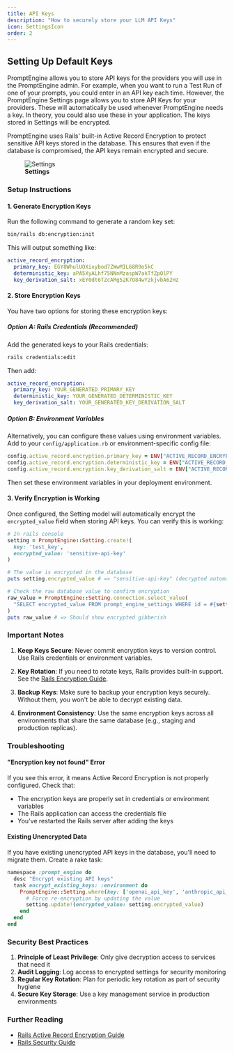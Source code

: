 ```yaml
---
title: API Keys
description: "How to securely store your LLM API Keys"
icon: SettingsIcon
order: 2
---
```


## Setting Up Default Keys

PromptEngine allows you to store API keys for the providers you will use in the PromptEngine admin. For example, when you want to run a Test Run of one of your prompts, you could enter in an API key each time. However, the PromptEngine Settings page allows you to store API Keys for your providers. These will automatically be used whenever PromptEngine needs a key. In theory, you could also use these in your application. The keys stored in Settings will be encrypted.

PromptEngine uses Rails' built-in Active Record Encryption to protect sensitive API keys stored in the database. This ensures that even if the database is compromised, the API keys remain encrypted and secure.

<figure>
  <img src="/images/settings.png" alt="Settings" style={{ borderRadius: '8px', boxShadow: '0 2px 8px rgba(0,0,0,0.08)', maxWidth: '100%' }} />
  <figcaption style={{ textAlign: 'center', marginTop: '0.5em', color: '#666' }}>
    <b>Settings</b>
  </figcaption>
</figure>
    
### Setup Instructions

#### 1. Generate Encryption Keys

Run the following command to generate a random key set:

```bash
bin/rails db:encryption:init
```

This will output something like:

```yaml
active_record_encryption:
  primary_key: EGY8WhulUOXixybod7ZWwMIL68R9o5kC
  deterministic_key: aPA5XyALhf75NNnMzaspW7akTfZp0lPY
  key_derivation_salt: xEY0dt6TZcAMg52K7O84wYzkjvbA62Hz
```

#### 2. Store Encryption Keys

You have two options for storing these encryption keys:

##### Option A: Rails Credentials (Recommended)

Add the generated keys to your Rails credentials:

```bash
rails credentials:edit
```

Then add:

```yaml
active_record_encryption:
  primary_key: YOUR_GENERATED_PRIMARY_KEY
  deterministic_key: YOUR_GENERATED_DETERMINISTIC_KEY
  key_derivation_salt: YOUR_GENERATED_KEY_DERIVATION_SALT
```

##### Option B: Environment Variables

Alternatively, you can configure these values using environment variables. Add to your `config/application.rb` or environment-specific config file:

```ruby
config.active_record.encryption.primary_key = ENV["ACTIVE_RECORD_ENCRYPTION_PRIMARY_KEY"]
config.active_record.encryption.deterministic_key = ENV["ACTIVE_RECORD_ENCRYPTION_DETERMINISTIC_KEY"]
config.active_record.encryption.key_derivation_salt = ENV["ACTIVE_RECORD_ENCRYPTION_KEY_DERIVATION_SALT"]
```

Then set these environment variables in your deployment environment.

#### 3. Verify Encryption is Working

Once configured, the Setting model will automatically encrypt the `encrypted_value` field when storing API keys. You can verify this is working:

```ruby
# In rails console
setting = PromptEngine::Setting.create!(
  key: 'test_key',
  encrypted_value: 'sensitive-api-key'
)

# The value is encrypted in the database
puts setting.encrypted_value # => "sensitive-api-key" (decrypted automatically)

# Check the raw database value to confirm encryption
raw_value = PromptEngine::Setting.connection.select_value(
  "SELECT encrypted_value FROM prompt_engine_settings WHERE id = #{setting.id}"
)
puts raw_value # => Should show encrypted gibberish
```

### Important Notes

1. **Keep Keys Secure**: Never commit encryption keys to version control. Use Rails credentials or environment variables.

2. **Key Rotation**: If you need to rotate keys, Rails provides built-in support. See the [Rails Encryption Guide](https://guides.rubyonrails.org/active_record_encryption.html#key-rotation).

3. **Backup Keys**: Make sure to backup your encryption keys securely. Without them, you won't be able to decrypt existing data.

4. **Environment Consistency**: Use the same encryption keys across all environments that share the same database (e.g., staging and production replicas).


### Troubleshooting

#### "Encryption key not found" Error

If you see this error, it means Active Record Encryption is not properly configured. Check that:
- The encryption keys are properly set in credentials or environment variables
- The Rails application can access the credentials file
- You've restarted the Rails server after adding the keys

#### Existing Unencrypted Data

If you have existing unencrypted API keys in the database, you'll need to migrate them. Create a rake task:

```ruby
namespace :prompt_engine do
  desc "Encrypt existing API keys"
  task encrypt_existing_keys: :environment do
    PromptEngine::Setting.where(key: ['openai_api_key', 'anthropic_api_key']).find_each do |setting|
      # Force re-encryption by updating the value
      setting.update!(encrypted_value: setting.encrypted_value)
    end
  end
end
```

### Security Best Practices

1. **Principle of Least Privilege**: Only give decryption access to services that need it
2. **Audit Logging**: Log access to encrypted settings for security monitoring
3. **Regular Key Rotation**: Plan for periodic key rotation as part of security hygiene
4. **Secure Key Storage**: Use a key management service in production environments

### Further Reading

- [Rails Active Record Encryption Guide](https://guides.rubyonrails.org/active_record_encryption.html)
- [Rails Security Guide](https://guides.rubyonrails.org/security.html)
